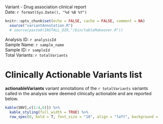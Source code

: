 #
<p class="title2">
  Variant - Drug association clinical report<br />
  Date: `r format(Sys.Date(), "%d %B %Y")`
</p>

```r
knitr::opts_chunk$set(echo = FALSE, cache = FALSE, comment = NA)
  source("variantAnnotation.R")
  # source(paste0(INSTALL_DIR,"/bin/tableMakeover.R"))
```

<p class="subheader">
  Analysis ID: `r analysisId`<br />
  Sample Name:  `r sample_name`<br />
  Sample ID: `r sampleId`<br />
  Total Variants: `r totalVariants`<br />
</p>

<link rel="stylesheet" href="https://use.fontawesome.com/releases/v5.7.0/css/all.css">

<h1>
<i class="fas fa-list-ul" style='font-size:28px'>
</i>
Clinically Actionable Variants list
</h1>


<p class="comment">
**actionableVariants** variant annotations of the `r totalVariants` variants called in the analysis were deemed clinically actionable and are reported below.
</p>
```r
kable(SNV[,c(1:4,6)]) %>%
  kable_styling(full_width = TRUE) %>%
  row_spec(0, bold = T, font_size = "10", align = "left", background = "#ffffff !important", color = "#248f8f !important")
```
